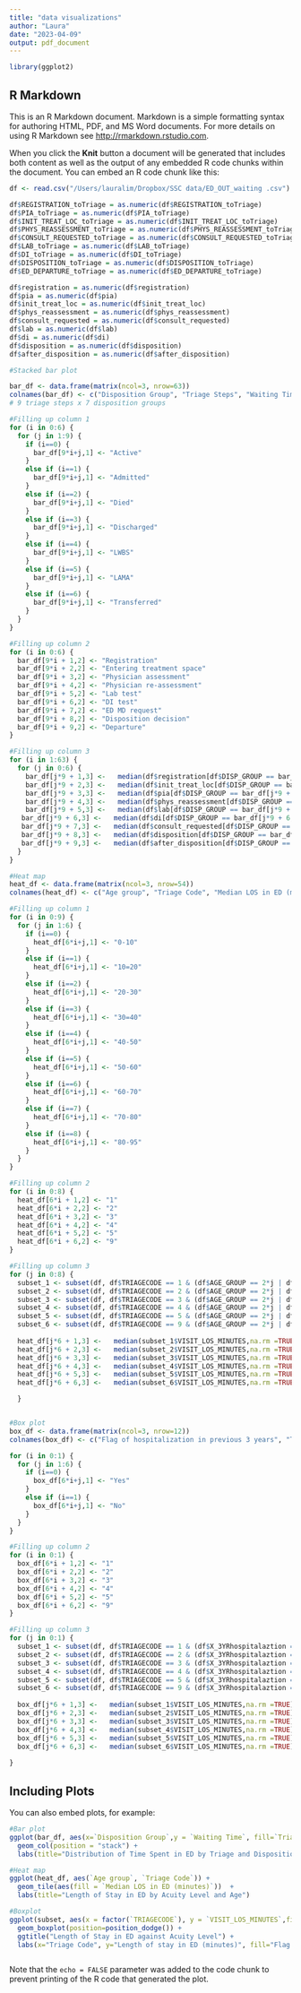 ```yaml
---
title: "data visualizations"
author: "Laura"
date: "2023-04-09"
output: pdf_document
---
```


```r
library(ggplot2)
```

## R Markdown

This is an R Markdown document. Markdown is a simple formatting syntax for authoring HTML, PDF, and MS Word documents. For more details on using R Markdown see <http://rmarkdown.rstudio.com>.

When you click the **Knit** button a document will be generated that includes both content as well as the output of any embedded R code chunks within the document. You can embed an R code chunk like this:

```r
df <- read.csv("/Users/lauralim/Dropbox/SSC data/ED_OUT_waiting .csv")

df$REGISTRATION_toTriage = as.numeric(df$REGISTRATION_toTriage)
df$PIA_toTriage = as.numeric(df$PIA_toTriage)
df$INIT_TREAT_LOC_toTriage = as.numeric(df$INIT_TREAT_LOC_toTriage)
df$PHYS_REASSESSMENT_toTriage = as.numeric(df$PHYS_REASSESSMENT_toTriage)
df$CONSULT_REQUESTED_toTriage = as.numeric(df$CONSULT_REQUESTED_toTriage)
df$LAB_toTriage = as.numeric(df$LAB_toTriage)
df$DI_toTriage = as.numeric(df$DI_toTriage)
df$DISPOSITION_toTriage = as.numeric(df$DISPOSITION_toTriage)
df$ED_DEPARTURE_toTriage = as.numeric(df$ED_DEPARTURE_toTriage)

df$registration = as.numeric(df$registration)
df$pia = as.numeric(df$pia)
df$init_treat_loc = as.numeric(df$init_treat_loc)
df$phys_reassessment = as.numeric(df$phys_reassessment)
df$consult_requested = as.numeric(df$consult_requested)
df$lab = as.numeric(df$lab)
df$di = as.numeric(df$di)
df$disposition = as.numeric(df$disposition)
df$after_disposition = as.numeric(df$after_disposition)

#Stacked bar plot

bar_df <- data.frame(matrix(ncol=3, nrow=63))
colnames(bar_df) <- c("Disposition Group", "Triage Steps", "Waiting Time")
# 9 triage steps x 7 disposition groups

#Filling up column 1
for (i in 0:6) {
  for (j in 1:9) {
    if (i==0) {
      bar_df[9*i+j,1] <- "Active"
    }
    else if (i==1) {
      bar_df[9*i+j,1] <- "Admitted"
    }
    else if (i==2) {
      bar_df[9*i+j,1] <- "Died"
    }
    else if (i==3) {
      bar_df[9*i+j,1] <- "Discharged"
    }
    else if (i==4) {
      bar_df[9*i+j,1] <- "LWBS"
    }
    else if (i==5) {
      bar_df[9*i+j,1] <- "LAMA"
    }
    else if (i==6) {
      bar_df[9*i+j,1] <- "Transferred"
    }
  }
}

#Filling up column 2
for (i in 0:6) {
  bar_df[9*i + 1,2] <- "Registration"
  bar_df[9*i + 2,2] <- "Entering treatment space"
  bar_df[9*i + 3,2] <- "Physician assessment"
  bar_df[9*i + 4,2] <- "Physician re-assessment"
  bar_df[9*i + 5,2] <- "Lab test"
  bar_df[9*i + 6,2] <- "DI test"
  bar_df[9*i + 7,2] <- "ED MD request"
  bar_df[9*i + 8,2] <- "Disposition decision"
  bar_df[9*i + 9,2] <- "Departure"
}

#Filling up column 3
for (i in 1:63) {
  for (j in 0:6) {
    bar_df[j*9 + 1,3] <-   median(df$registration[df$DISP_GROUP == bar_df[j*9 + 1,1]], na.rm=TRUE)
    bar_df[j*9 + 2,3] <-   median(df$init_treat_loc[df$DISP_GROUP == bar_df[j*9 + 2,1]], na.rm=TRUE)
    bar_df[j*9 + 3,3] <-   median(df$pia[df$DISP_GROUP == bar_df[j*9 + 3,1]], na.rm=TRUE)
    bar_df[j*9 + 4,3] <-   median(df$phys_reassessment[df$DISP_GROUP == bar_df[j*9 + 4,1]], na.rm=TRUE)
    bar_df[j*9 + 5,3] <-   median(df$lab[df$DISP_GROUP == bar_df[j*9 + 5,1]], na.rm=TRUE)
   bar_df[j*9 + 6,3] <-   median(df$di[df$DISP_GROUP == bar_df[j*9 + 6,1]], na.rm=TRUE)
   bar_df[j*9 + 7,3] <-   median(df$consult_requested[df$DISP_GROUP == bar_df[j*9 + 7,1]], na.rm=TRUE)
   bar_df[j*9 + 8,3] <-   median(df$disposition[df$DISP_GROUP == bar_df[j*9 + 8,1]], na.rm=TRUE)
   bar_df[j*9 + 9,3] <-   median(df$after_disposition[df$DISP_GROUP == bar_df[j*9 + 9,1]], na.rm=TRUE)
  }
}

#Heat map
heat_df <- data.frame(matrix(ncol=3, nrow=54))
colnames(heat_df) <- c("Age group", "Triage Code", "Median LOS in ED (minutes)")

#Filling up column 1
for (i in 0:9) {
  for (j in 1:6) {
    if (i==0) {
      heat_df[6*i+j,1] <- "0-10"
    }
    else if (i==1) {
      heat_df[6*i+j,1] <- "10=20"
    }
    else if (i==2) {
      heat_df[6*i+j,1] <- "20-30"
    }
    else if (i==3) {
      heat_df[6*i+j,1] <- "30=40"
    }
    else if (i==4) {
      heat_df[6*i+j,1] <- "40-50"
    }
    else if (i==5) {
      heat_df[6*i+j,1] <- "50-60"
    }
    else if (i==6) {
      heat_df[6*i+j,1] <- "60-70"
    }
    else if (i==7) {
      heat_df[6*i+j,1] <- "70-80"
    }
    else if (i==8) {
      heat_df[6*i+j,1] <- "80-95"
    }
  }
}

#Filling up column 2
for (i in 0:8) {
  heat_df[6*i + 1,2] <- "1"
  heat_df[6*i + 2,2] <- "2"
  heat_df[6*i + 3,2] <- "3"
  heat_df[6*i + 4,2] <- "4"
  heat_df[6*i + 5,2] <- "5"
  heat_df[6*i + 6,2] <- "9"
}

#Filling up column 3
for (j in 0:8) {
  subset_1 <- subset(df, df$TRIAGECODE == 1 & (df$AGE_GROUP == 2*j | df$AGE_GROUP == 2*j+1))
  subset_2 <- subset(df, df$TRIAGECODE == 2 & (df$AGE_GROUP == 2*j | df$AGE_GROUP == 2*j+1))
  subset_3 <- subset(df, df$TRIAGECODE == 3 & (df$AGE_GROUP == 2*j | df$AGE_GROUP == 2*j+1))
  subset_4 <- subset(df, df$TRIAGECODE == 4 & (df$AGE_GROUP == 2*j | df$AGE_GROUP == 2*j+1))
  subset_5 <- subset(df, df$TRIAGECODE == 5 & (df$AGE_GROUP == 2*j | df$AGE_GROUP == 2*j+1))
  subset_6 <- subset(df, df$TRIAGECODE == 9 & (df$AGE_GROUP == 2*j | df$AGE_GROUP == 2*j+1))
  
  heat_df[j*6 + 1,3] <-   median(subset_1$VISIT_LOS_MINUTES,na.rm =TRUE)
  heat_df[j*6 + 2,3] <-   median(subset_2$VISIT_LOS_MINUTES,na.rm =TRUE)
  heat_df[j*6 + 3,3] <-   median(subset_3$VISIT_LOS_MINUTES,na.rm =TRUE)
  heat_df[j*6 + 4,3] <-   median(subset_4$VISIT_LOS_MINUTES,na.rm =TRUE)
  heat_df[j*6 + 5,3] <-   median(subset_5$VISIT_LOS_MINUTES,na.rm =TRUE)
  heat_df[j*6 + 6,3] <-   median(subset_6$VISIT_LOS_MINUTES,na.rm =TRUE)

  }


#Box plot
box_df <- data.frame(matrix(ncol=3, nrow=12))
colnames(box_df) <- c("Flag of hospitalization in previous 3 years", "Triage Code", "Median LOS in ED (minutes)")

for (i in 0:1) {
  for (j in 1:6) {
    if (i==0) {
      box_df[6*i+j,1] <- "Yes"
    }
    else if (i==1) {
      box_df[6*i+j,1] <- "No"
    }
  }
}

#Filling up column 2
for (i in 0:1) {
  box_df[6*i + 1,2] <- "1"
  box_df[6*i + 2,2] <- "2"
  box_df[6*i + 3,2] <- "3"
  box_df[6*i + 4,2] <- "4"
  box_df[6*i + 5,2] <- "5"
  box_df[6*i + 6,2] <- "9"
}

#Filling up column 3
for (j in 0:1) {
  subset_1 <- subset(df, df$TRIAGECODE == 1 & (df$X_3YRhospitalaztion == j ))
  subset_2 <- subset(df, df$TRIAGECODE == 2 & (df$X_3YRhospitalaztion == j ))
  subset_3 <- subset(df, df$TRIAGECODE == 3 & (df$X_3YRhospitalaztion == j ))
  subset_4 <- subset(df, df$TRIAGECODE == 4 & (df$X_3YRhospitalaztion == j ))
  subset_5 <- subset(df, df$TRIAGECODE == 5 & (df$X_3YRhospitalaztion == j ))
  subset_6 <- subset(df, df$TRIAGECODE == 9 & (df$X_3YRhospitalaztion == j ))
  
  box_df[j*6 + 1,3] <-   median(subset_1$VISIT_LOS_MINUTES,na.rm =TRUE)
  box_df[j*6 + 2,3] <-   median(subset_2$VISIT_LOS_MINUTES,na.rm =TRUE)
  box_df[j*6 + 3,3] <-   median(subset_3$VISIT_LOS_MINUTES,na.rm =TRUE)
  box_df[j*6 + 4,3] <-   median(subset_4$VISIT_LOS_MINUTES,na.rm =TRUE)
  box_df[j*6 + 5,3] <-   median(subset_5$VISIT_LOS_MINUTES,na.rm =TRUE)
  box_df[j*6 + 6,3] <-   median(subset_6$VISIT_LOS_MINUTES,na.rm =TRUE)
  
}

```

## Including Plots

You can also embed plots, for example:

```r
#Bar plot
ggplot(bar_df, aes(x=`Disposition Group`,y = `Waiting Time`, fill=`Triage Steps`)) +
  geom_col(position = "stack") + 
  labs(title="Distribution of Time Spent in ED by Triage and Disposition Group")

#Heat map
ggplot(heat_df, aes(`Age group`, `Triage Code`)) +                           # Create heatmap with ggplot2
  geom_tile(aes(fill = `Median LOS in ED (minutes)`))  +
  labs(title="Length of Stay in ED by Acuity Level and Age")

#Boxplot
ggplot(subset, aes(x = factor(`TRIAGECODE`), y = `VISIT_LOS_MINUTES`,fill=factor(`X_3YRhospitalaztion`))) +
  geom_boxplot(position=position_dodge()) +
  ggtitle("Length of Stay in ED against Acuity Level") + 
  labs(x="Triage Code", y="Length of stay in ED (minutes)", fill="Flag of hospitalization in the past 3 years")



```

Note that the `echo = FALSE` parameter was added to the code chunk to prevent printing of the R code that generated the plot.
